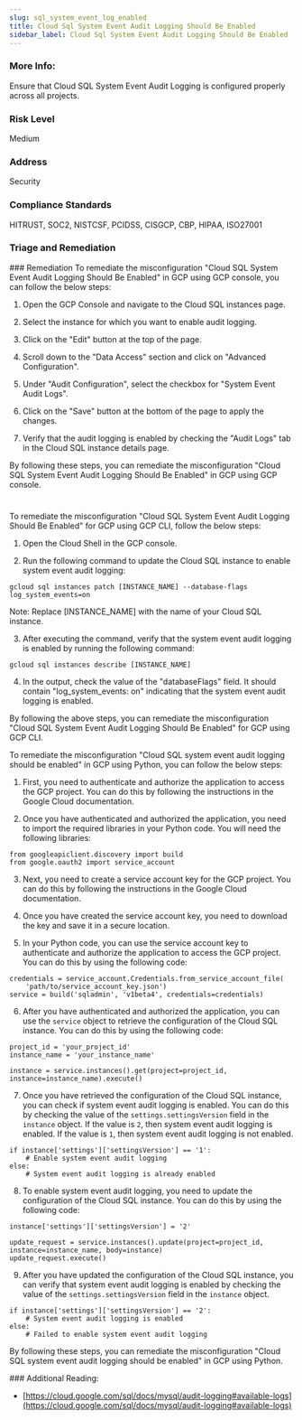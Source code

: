 ```yaml
---
slug: sql_system_event_log_enabled
title: Cloud Sql System Event Audit Logging Should Be Enabled
sidebar_label: Cloud Sql System Event Audit Logging Should Be Enabled
---
```


### More Info:

Ensure that Cloud SQL System Event Audit Logging is configured properly across all projects.

### Risk Level

Medium

### Address

Security

### Compliance Standards

HITRUST, SOC2, NISTCSF, PCIDSS, CISGCP, CBP, HIPAA, ISO27001


### Triage and Remediation
<Tabs>
<Tab title='Remediation'>
### Remediation

<AccordionGroup>
<Accordion title='Using Console' defaultOpen='true'>
To remediate the misconfiguration "Cloud SQL System Event Audit Logging Should Be Enabled" in GCP using GCP console, you can follow the below steps:

1. Open the GCP Console and navigate to the Cloud SQL instances page.

2. Select the instance for which you want to enable audit logging.

3. Click on the "Edit" button at the top of the page.

4. Scroll down to the "Data Access" section and click on "Advanced Configuration".

5. Under "Audit Configuration", select the checkbox for "System Event Audit Logs".

6. Click on the "Save" button at the bottom of the page to apply the changes.

7. Verify that the audit logging is enabled by checking the "Audit Logs" tab in the Cloud SQL instance details page.

By following these steps, you can remediate the misconfiguration "Cloud SQL System Event Audit Logging Should Be Enabled" in GCP using GCP console.

#
</Accordion>

<Accordion title='Using CLI'>
To remediate the misconfiguration "Cloud SQL System Event Audit Logging Should Be Enabled" for GCP using GCP CLI, follow the below steps:

1. Open the Cloud Shell in the GCP console.

2. Run the following command to update the Cloud SQL instance to enable system event audit logging:

```
gcloud sql instances patch [INSTANCE_NAME] --database-flags log_system_events=on
```

Note: Replace [INSTANCE_NAME] with the name of your Cloud SQL instance.

3. After executing the command, verify that the system event audit logging is enabled by running the following command:

```
gcloud sql instances describe [INSTANCE_NAME]
```

4. In the output, check the value of the "databaseFlags" field. It should contain "log_system_events: on" indicating that the system event audit logging is enabled.

By following the above steps, you can remediate the misconfiguration "Cloud SQL System Event Audit Logging Should Be Enabled" for GCP using GCP CLI.
</Accordion>

<Accordion title='Using Python'>
To remediate the misconfiguration "Cloud SQL system event audit logging should be enabled" in GCP using Python, you can follow the below steps:

1. First, you need to authenticate and authorize the application to access the GCP project. You can do this by following the instructions in the Google Cloud documentation.

2. Once you have authenticated and authorized the application, you need to import the required libraries in your Python code. You will need the following libraries:

```
from googleapiclient.discovery import build
from google.oauth2 import service_account
```

3. Next, you need to create a service account key for the GCP project. You can do this by following the instructions in the Google Cloud documentation.

4. Once you have created the service account key, you need to download the key and save it in a secure location.

5. In your Python code, you can use the service account key to authenticate and authorize the application to access the GCP project. You can do this by using the following code:

```
credentials = service_account.Credentials.from_service_account_file(
    'path/to/service_account_key.json')
service = build('sqladmin', 'v1beta4', credentials=credentials)
```

6. After you have authenticated and authorized the application, you can use the `service` object to retrieve the configuration of the Cloud SQL instance. You can do this by using the following code:

```
project_id = 'your_project_id'
instance_name = 'your_instance_name'

instance = service.instances().get(project=project_id, instance=instance_name).execute()
```

7. Once you have retrieved the configuration of the Cloud SQL instance, you can check if system event audit logging is enabled. You can do this by checking the value of the `settings.settingsVersion` field in the `instance` object. If the value is `2`, then system event audit logging is enabled. If the value is `1`, then system event audit logging is not enabled.

```
if instance['settings']['settingsVersion'] == '1':
    # Enable system event audit logging
else:
    # System event audit logging is already enabled
```

8. To enable system event audit logging, you need to update the configuration of the Cloud SQL instance. You can do this by using the following code:

```
instance['settings']['settingsVersion'] = '2'

update_request = service.instances().update(project=project_id, instance=instance_name, body=instance)
update_request.execute()
```

9. After you have updated the configuration of the Cloud SQL instance, you can verify that system event audit logging is enabled by checking the value of the `settings.settingsVersion` field in the `instance` object.

```
if instance['settings']['settingsVersion'] == '2':
    # System event audit logging is enabled
else:
    # Failed to enable system event audit logging
```

By following these steps, you can remediate the misconfiguration "Cloud SQL system event audit logging should be enabled" in GCP using Python.
</Accordion>

</AccordionGroup>
</Tab>
</Tabs>
### Additional Reading:

- [https://cloud.google.com/sql/docs/mysql/audit-logging#available-logs](https://cloud.google.com/sql/docs/mysql/audit-logging#available-logs) 

